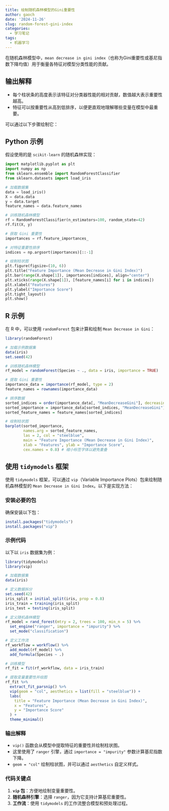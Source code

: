 ```yaml
---
title: 绘制随机森林模型的Gini重要性
author: gaoch
date: '2024-11-26'
slug: random-forest-gini-index
categories:
  - 学习笔记
tags:
  - 机器学习
---
```


在随机森林模型中，`mean decrease in gini index`（也称为Gini重要性或基尼指数下降均值）用于衡量各特征对模型分类性能的贡献。

## 输出解释

- 每个柱状条的高度表示该特征对分类器性能的相对贡献，数值越大表示重要性越高。
- 特征可以按重要性从高到低排序，以便更直观地理解哪些变量在模型中最重要。


可以通过以下步骤绘制它：

## Python 示例

假设使用的是 `scikit-learn` 的随机森林实现：

```python
import matplotlib.pyplot as plt
import numpy as np
from sklearn.ensemble import RandomForestClassifier
from sklearn.datasets import load_iris

# 加载数据集
data = load_iris()
X = data.data
y = data.target
feature_names = data.feature_names

# 训练随机森林模型
rf = RandomForestClassifier(n_estimators=100, random_state=42)
rf.fit(X, y)

# 获取 Gini 重要性
importances = rf.feature_importances_

# 对特征重要性排序
indices = np.argsort(importances)[::-1]

# 绘制柱状图
plt.figure(figsize=(10, 6))
plt.title("Feature Importance (Mean Decrease in Gini Index)")
plt.bar(range(X.shape[1]), importances[indices], align="center")
plt.xticks(range(X.shape[1]), [feature_names[i] for i in indices])
plt.xlabel("Features")
plt.ylabel("Importance Score")
plt.tight_layout()
plt.show()
```

## R 示例

在 R 中，可以使用 `randomForest` 包来计算和绘制 `Mean Decrease in Gini`：

```r
library(randomForest)

# 加载示例数据集
data(iris)
set.seed(42)

# 训练随机森林模型
rf_model = randomForest(Species ~ ., data = iris, importance = TRUE)

# 提取 Gini 重要性
importance_data = importance(rf_model, type = 2)
feature_names = rownames(importance_data)

# 排序数据
sorted_indices = order(importance_data[, "MeanDecreaseGini"], decreasing = TRUE)
sorted_importance = importance_data[sorted_indices, "MeanDecreaseGini"]
sorted_feature_names = feature_names[sorted_indices]

# 绘制柱状图
barplot(sorted_importance,
        names.arg = sorted_feature_names,
        las = 2, col = "steelblue",
        main = "Feature Importance (Mean Decrease in Gini Index)",
        xlab = "Features", ylab = "Importance Score",
        cex.names = 0.8) # 缩小标签字体以避免重叠
```



## 使用 `tidymodels` 框架


使用 `tidymodels` 框架，可以通过 `vip`（Variable Importance Plots）包来绘制随机森林模型的 `Mean Decrease in Gini Index`。以下是实现方法：

### 安装必要的包

确保安装以下包：

```R
install.packages("tidymodels")
install.packages("vip")
```

### 示例代码

以下以 `iris` 数据集为例：

```r
library(tidymodels)
library(vip)

# 加载数据集
data(iris)

# 定义数据拆分
set.seed(42)
iris_split = initial_split(iris, prop = 0.8)
iris_train = training(iris_split)
iris_test = testing(iris_split)

# 定义随机森林模型
rf_model = rand_forest(mtry = 2, trees = 100, min_n = 5) %>%
  set_engine("ranger", importance = "impurity") %>%
  set_mode("classification")

# 定义工作流
rf_workflow = workflow() %>%
  add_model(rf_model) %>%
  add_formula(Species ~ .)

# 训练模型
rf_fit = fit(rf_workflow, data = iris_train)

# 提取变量重要性并绘图
rf_fit %>%
  extract_fit_parsnip() %>%
  vip(geom = "col", aesthetics = list(fill = "steelblue")) +
  labs(
    title = "Feature Importance (Mean Decrease in Gini Index)",
    x = "Features",
    y = "Importance Score"
  ) +
  theme_minimal()
```

### 输出解释

- `vip()` 函数会从模型中提取特征的重要性并绘制柱状图。
- 这里使用了 `ranger` 引擎，通过 `importance = "impurity"` 参数计算基尼指数下降。
- `geom = "col"` 绘制柱状图，并可以通过 `aesthetics` 自定义样式。

### 代码关键点

1. **`vip` 包**：方便地绘制变量重要性。
2. **随机森林引擎**：选择 `ranger`，因为它支持计算基尼重要性。
3. **工作流**：使用 `tidymodels` 的工作流整合模型和预处理过程。

